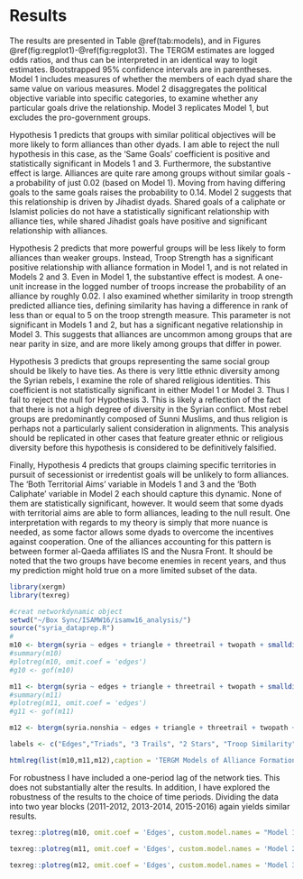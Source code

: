 # Results

The results are presented in Table \@ref(tab:models), and in Figures \@ref(fig:regplot1)-\@ref(fig:regplot3). The TERGM estimates are logged odds ratios, and thus can be interpreted in an identical way to logit estimates. Bootstrapped 95% confidence intervals are in parentheses. Model 1 includes measures of whether the members of each dyad share the same value on various measures. Model 2 disaggregates the political objective variable into specific categories, to examine whether any particular goals drive the relationship. Model 3 replicates Model 1, but excludes the pro-government groups.

Hypothesis 1 predicts that groups with similar political objectives will be more likely to form alliances than other dyads. I am able to reject the null hypothesis in this case, as the 'Same Goals' coefficient is positive and statistically significant in Models 1 and 3. Furthermore, the substantive effect is large. Alliances are quite rare among groups without similar goals - a probability of just 0.02 (based on Model 1). Moving from having differing goals to the same goals raises the probability to 0.14. Model 2 suggests that this relationship is driven by Jihadist dyads. Shared goals of a caliphate or Islamist policies do not have a statistically significant relationship with alliance ties, while shared Jihadist goals have positive and significant relationship with alliances.

Hypothesis 2 predicts that more powerful groups will be less likely to form alliances than weaker groups. Instead, Troop Strength has a significant positive relationship with alliance formation in Model 1, and is not related in Models 2 and 3. Even in Model 1, the substantive effect is modest. A one-unit increase in the logged number of troops increase the probability of an alliance by roughly 0.02. I also examined whether similarity in troop strength predicted alliance ties, defining similarity has having a difference in rank of less than or equal to 5 on the troop strength measure. This parameter is not significant in Models 1 and 2, but has a significant negative relationship in Model 3. This suggests that alliances are uncommon among groups that are near parity in size, and are more likely among groups that differ in power.

Hypothesis 3 predicts that groups representing the same social group should be likely to have ties. As there is very little ethnic diversity among the Syrian rebels, I examine the role of shared religious identities. This coefficient is not statistically significant in either Model 1 or Model 3. Thus I fail to reject the null for Hypothesis 3. This is likely a reflection of the fact that there is not a high degree of diversity in the Syrian conflict. Most rebel groups are predominantly composed of Sunni Muslims, and thus religion is perhaps not a particularly salient consideration in alignments. This analysis should be replicated in other cases that feature greater ethnic or religious diversity before this hypothesis is considered to be definitively falsified.

Finally, Hypothesis 4 predicts that groups claiming specific territories in pursuit of secessionist or irredentist goals will be unlikely to form alliances. The 'Both Territorial Aims' variable in Models 1 and 3 and the 'Both Caliphate' variable in Model 2 each should capture this dynamic. None of them are statistically significant, however. It would seem that some dyads with territorial aims are able to form alliances, leading to the null result. One interpretation with regards to my theory is simply that more nuance is needed, as some factor allows some dyads to overcome the incentives against cooperation. One of the alliances accounting for this pattern is between former al-Qaeda affiliates IS and the Nusra Front. It should be noted that the two groups have become enemies in recent years, and thus my prediction might hold true on a more limited subset of the data.

```r
library(xergm)
library(texreg)

#creat networkdynamic object
setwd("~/Box Sync/ISAMW16/isamw16_analysis/")
source("syria_dataprep.R")
#
m10 <- btergm(syria ~ edges + triangle + threetrail + twopath + smalldiff('rtroops.low', 5) + nodecov('ltroops.low') + nodematch('main.objective') + nodematch('territory') + nodematch('religion') + nodefactor('polwing'), R = 1000, parallel = 'multicore', ncpus = 3)
#summary(m10)
#plotreg(m10, omit.coef = 'edges')
#g10 <- gof(m10)

m11 <- btergm(syria ~ edges + triangle + threetrail + twopath + smalldiff('rtroops.low', 5) + nodecov('ltroops.low') + nodematch('caliphate') + nodematch('jihadist') + nodematch('islamist') + nodefactor('polwing'), R = 1000, parallel = 'multicore', ncpus = 3)
#summary(m11)
#plotreg(m11, omit.coef = 'edges')
#g11 <- gof(m11)

m12 <- btergm(syria.nonshia ~ edges + triangle + threetrail + twopath + smalldiff('rtroops.low', 5) + nodecov('ltroops.low') + nodematch('main.objective') + nodematch('territory') + nodematch('religion') + nodefactor('polwing'), R = 1000, parallel = 'multicore', ncpus = 3)

labels <- c("Edges","Triads", "3 Trails", "2 Stars", "Troop Similarity", "Troop Strength", "Same Goal", "Both Territorial Aims", "Same Religion", "Political Wing", "Both Caliphate", "Both Jihadist", "Both Islamist")

htmlreg(list(m10,m11,m12),caption = 'TERGM Models of Alliance Formation', custom.coef.names = labels,label="tab:models")
```

For robustness I have included a one-period lag of the network ties. This does not substantially alter the results. In addition, I have explored the robustness of the results to the choice of time periods. Dividing the data into two year blocks (2011-2012, 2013-2014, 2015-2016) again yields similar results.

```r
texreg::plotreg(m10, omit.coef = 'Edges', custom.model.names = "Model 1", custom.coef.names = c("Edges","Triads", "3 Trails", "2 Stars", "Troop Similarity", "Troop Strength", "Same Goal", "Both Territorial Aims", "Same Religion", "Political Wing"))
```

```r
texreg::plotreg(m11, omit.coef = 'Edges', custom.model.names = 'Model 2', custom.coef.names = c("Edges","Triads", "3 Trails", "2 Stars", "Troop Similarity", "Troop Strength", "Both Caliphate", "Both Jihadist", "Both Islamist", "Political Wing"))
```

```r
texreg::plotreg(m12, omit.coef = 'Edges', custom.model.names = 'Model 3', custom.coef.names = c("Edges","Triads", "3 Trails", "2 Stars", "Troop Similarity", "Troop Strength", "Same Goal", "Both Territorial Aims", "Same Religion", "Political Wing"))
```
